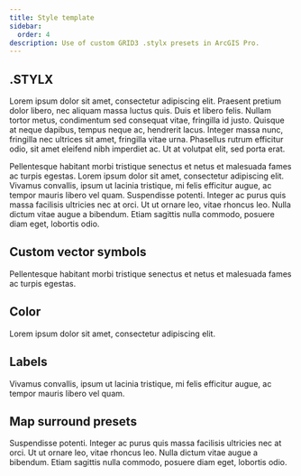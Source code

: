 ```yaml
---
title: Style template
sidebar:
  order: 4
description: Use of custom GRID3 .stylx presets in ArcGIS Pro.
---
```


## .STYLX

Lorem ipsum dolor sit amet, consectetur adipiscing elit. Praesent pretium dolor libero, nec aliquam massa luctus quis. Duis et libero felis. Nullam tortor metus, condimentum sed consequat vitae, fringilla id justo. Quisque at neque dapibus, tempus neque ac, hendrerit lacus. Integer massa nunc, fringilla nec ultrices sit amet, fringilla vitae urna. Phasellus rutrum efficitur odio, sit amet eleifend nibh imperdiet ac. Ut at volutpat elit, sed porta erat.


Pellentesque habitant morbi tristique senectus et netus et malesuada fames ac turpis egestas. Lorem ipsum dolor sit amet, consectetur adipiscing elit. Vivamus convallis, ipsum ut lacinia tristique, mi felis efficitur augue, ac tempor mauris libero vel quam. Suspendisse potenti. Integer ac purus quis massa facilisis ultricies nec at orci. Ut ut ornare leo, vitae rhoncus leo. Nulla dictum vitae augue a bibendum. Etiam sagittis nulla commodo, posuere diam eget, lobortis odio.

## Custom vector symbols


Pellentesque habitant morbi tristique senectus et netus et malesuada fames ac turpis egestas. 

## Color

Lorem ipsum dolor sit amet, consectetur adipiscing elit. 

## Labels

Vivamus convallis, ipsum ut lacinia tristique, mi felis efficitur augue, ac tempor mauris libero vel quam. 

## Map surround presets

Suspendisse potenti. Integer ac purus quis massa facilisis ultricies nec at orci. Ut ut ornare leo, vitae rhoncus leo. Nulla dictum vitae augue a bibendum. Etiam sagittis nulla commodo, posuere diam eget, lobortis odio.